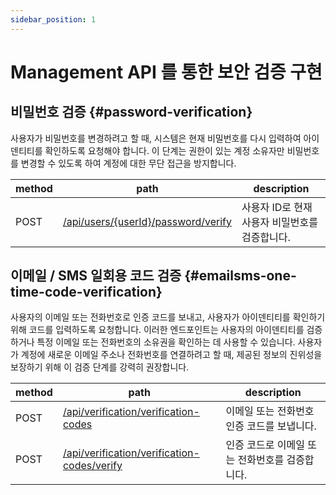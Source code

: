 ```yaml
---
sidebar_position: 1
---
```


# Management API 를 통한 보안 검증 구현

## 비밀번호 검증 \{#password-verification}

사용자가 비밀번호를 변경하려고 할 때, 시스템은 현재 비밀번호를 다시 입력하여 아이덴티티를 확인하도록 요청해야 합니다. 이 단계는 권한이 있는 계정 소유자만 비밀번호를 변경할 수 있도록 하여 계정에 대한 무단 접근을 방지합니다.

| method | path                                                                                                     | description                                    |
| ------ | -------------------------------------------------------------------------------------------------------- | ---------------------------------------------- |
| POST   | [/api/users/\{userId\}/password/verify](https://openapi.logto.io/operation/operation-verifyuserpassword) | 사용자 ID로 현재 사용자 비밀번호를 검증합니다. |

## 이메일 / SMS 일회용 코드 검증 \{#emailsms-one-time-code-verification}

사용자의 이메일 또는 전화번호로 인증 코드를 보내고, 사용자가 아이덴티티를 확인하기 위해 코드를 입력하도록 요청합니다. 이러한 엔드포인트는 사용자의 아이덴티티를 검증하거나 특정 이메일 또는 전화번호의 소유권을 확인하는 데 사용할 수 있습니다. 사용자가 계정에 새로운 이메일 주소나 전화번호를 연결하려고 할 때, 제공된 정보의 진위성을 보장하기 위해 이 검증 단계를 강력히 권장합니다.

| method | path                                                                                                               | description                                    |
| ------ | ------------------------------------------------------------------------------------------------------------------ | ---------------------------------------------- |
| POST   | [/api/verification/verification-codes](https://openapi.logto.io/operation/operation-createverificationcode)        | 이메일 또는 전화번호 인증 코드를 보냅니다.     |
| POST   | [/api/verification/verification-codes/verify](https://openapi.logto.io/operation/operation-verifyverificationcode) | 인증 코드로 이메일 또는 전화번호를 검증합니다. |

